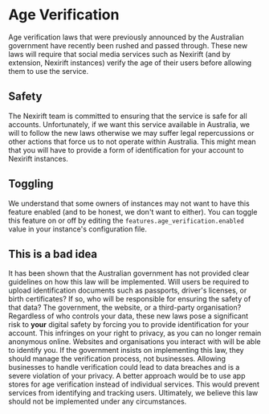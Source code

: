 
# Age Verification

<BadgeWrapper selected="Instance Variation" />

Age verification laws that were previously announced by the Australian government have recently been rushed and passed through. These new laws will require that social media services such as Nexirift (and by extension, Nexirift instances) verify the age of their users before allowing them to use the service.

## Safety

The Nexirift team is committed to ensuring that the service is safe for all accounts. Unfortunately, if we want this service available in Australia, we will to follow the new laws otherwise we may suffer legal repercussions or other actions that force us to not operate within Australia. This might mean that you will have to provide a form of identification for your account to Nexirift instances.

## Toggling

We understand that some owners of instances may not want to have this feature enabled (and to be honest, we don't want to either). You can toggle this feature on or off by editing the `features.age_verification.enabled` value in your instance's configuration file.

## This is a bad idea

It has been shown that the Australian government has not provided clear guidelines on how this law will be implemented. Will users be required to upload identification documents such as passports, driver's licenses, or birth certificates? If so, who will be responsible for ensuring the safety of that data? The government, the website, or a third-party organisation? Regardless of who controls your data, these new laws pose a significant risk to **your** digital safety by forcing you to provide identification for your account. This infringes on your right to privacy, as you can no longer remain anonymous online. Websites and organisations you interact with will be able to identify you. If the government insists on implementing this law, they should manage the verification process, not businesses. Allowing businesses to handle verification could lead to data breaches and is a severe violation of your privacy. A better approach would be to use app stores for age verification instead of individual services. This would prevent services from identifying and tracking users. Ultimately, we believe this law should not be implemented under any circumstances.
